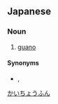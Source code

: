==Japanese==
{{ja-kanjitab|かい|ちょう|ふん|yomi=o}}

===Noun===
{{ja-noun|かいちょうふん}}

# [[guano]]

====Synonyms====
* {{ja-r|鳥糞石|ちょうふんせき}}, {{ja-r|グアノ}}

[[Category:ja:Feces|かいちょうふん]]